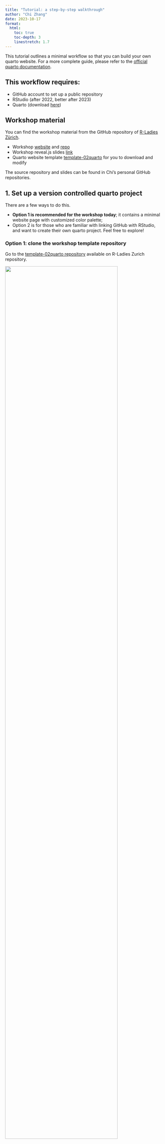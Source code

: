 ```yaml
---
title: "Tutorial: a step-by-step walkthrough"
author: "Chi Zhang"
date: 2023-10-17
format: 
  html:
    toc: true
    toc-depth: 3
    linestretch: 1.7
---
```


This tutorial outlines a minimal workflow so that you can build your own quarto website. For a more complete guide, please refer to the [official quarto documentation](https://quarto.org/).

::: callout-note

## This workflow requires:

* GitHub account to set up a public repository
* RStudio (after 2022, better after 2023)
* Quarto (download [here](https://quarto.org/docs/get-started/))

:::


::: callout-note

## Workshop material

You can find the workshop material from the GitHub repository of [R-Ladies Zürich](https://github.com/rladies-zurich).

* Workshop [website](https://andreaczhang.github.io/workshop-02quarto/) and  [repo](https://github.com/rladies-zurich/workshop-02quarto)
* Workshop reveal.js slides [link](https://andreaczhang.github.io/slides-02quarto/)
* Quarto website template [template-02quarto](https://github.com/rladies-zurich/template-02quarto) for you to download and modify

The source repository and slides can be found in Chi's personal GitHub repositories.

:::


## 1. Set up a version controlled quarto project

There are a few ways to do this. 

* **Option 1 is recommended for the workshop today**; it contains a minimal website page with customized color palette;
* Option 2 is for those who are familiar with linking GitHub with RStudio, and want to create their own quarto project. Feel free to explore!


### Option 1: clone the workshop template repository

Go to the [template-02quarto repository](https://github.com/rladies-zurich/template-02quarto) available on R-Ladies Zurich repository.

![](resources/0_clone_template.png){width=85% fig-align="center"}


Clone the repository by clicking on **Code**, copy the link;

In RStudio, **create a new project**, choose **Version Control**:

![](resources/1_vc_project_git.png){width=65% fig-align="center"}

Paste the link, and enter a name for your project. Create. This step copies content to your local machine, and inside your Rstudio you should see a tab named Git.

![](resources/1_vc_project_clone.png){width=65% fig-align="center"}



### Option 2: create your own public repository

This option is for those who are familiar with using GitHub and version controlled R project, and want to make a quarto website from scratch. (You are welcome to download the files directly from the template repo into your own!)

* Create a new **public** repository
* Clone the repository to your local machine 
* Open a new project in Rstudio, choose version control
* Paste link, name your repo.

This will create an empty version controlled Rproject. After this, you can choose to download the files from the template repository directly; or create your own quarto files. 

::: {.callout-tip collapse="true"}

## How do you know the repository is correctly set up?

You can try to modify the `README.md` locally, then commit and push to remote (online repository). Refresh the webpage, if you see the remote repository is synced, that means the version control works fine.

:::

## 2. Build the project

Now you see a few files that have been downloaded in the folder where you `Rproject` is located. Before going into more details, let's build your first webpage to see what happens!

Locate `index.qmd`, open it.

![](resources/2_index_1.png){width=65% fig-align="center"}

You should have a button **render** when you open the `index.qmd` file. Click on **render**. Do you see an HTML page in the *Viewer* panel?

If you do, that's great! We're ready for the next step!

![](resources/2_index_2.png){width=75% fig-align="center"}



### 2.1 Structure of a new quarto project

Let's understand what makes a minimal quarto website. These are the **three most important files** that you downloaded from the template repository: 

* `_quarto.yml` stores the meta-data for the website, such as structure, layout and other information;
* `index.qmd` is your homepage;
* `styles.scss` provides a customized appearance of the website. 

You've also downloaded `.gitignore` and a `LICENSE`. They are important, but not essential when building a website per se. 


::: {.callout-tip collapse="true"}

## Customized R Ladies style

Strictly speaking, you *do not* need a `style.css`/`style.scss` to build a minimal quarto website. Quarto will use a default `cosmo` style when you don't specify anything. We'll see how to modify the theme in a few moments.

:::

![](resources/2_minimal_site.png){width=85% fig-align="center"}





### 2.2 Authoring

Inside the `index.qmd`, you will see some information at the top of the page. This is the `YAML` header that specifies some basic information about this document. 

For example, `toc` means **table of content**. By `toc: true` a list of sub-titles appear to the right of the page. 

In addition, you can specify information such as **author** and **date**.

```
---
title: "Zero to Quarto Workshop"
subtitle: "Build your first quarto website (or something other cool things!)"
format: 
  html:
    toc: true
    toc-depth: 2
---
```

Below the `YAML` header, you can modify some text in [markdown](https://quarto.org/docs/authoring/markdown-basics.html) style. 



### 2.3 Configure the quarto project

To prepare for [publishing the website with GitHub Pages](https://quarto.org/docs/publishing/github-pages.html), we need to do a few things in the quarto project before pushing all the files to GitHub.

In addition to GitHub Pages, there are also [other ways](https://quarto.org/docs/publishing/) to publish the website. Feel free to explore!



#### 2.3.1 output-dir

In `_quarto.yml`, change (or double check that) the project configuration to use `docs` as the `output-dir`: 

```
project:
  type: website
  output-dir: docs
```

What this does is that when you click **render**, the built website with all the HTML files will be placed and updated in the `docs` folder. This step is essential when we configure GH pages setting to deploy from `docs` folder.

::: {.callout-tip collapse="true"}

## Set output-dir to docs

In the `_quarto.yml` you downloaded from the workshop template, it already specified the `output-dir: doc`. 

When you build a website from scratch, by default, this is usually not the case. You'd need to add this line yourself. 

:::

#### 2.3.2 nojekyll

Add `.nojekyll` to the root of the repository: it is same location where `_quarto.yml` is. 

You can do this by (in *Terminal*)

```
touch .nojekyll
```

::: {.callout-tip collapse="true"}
## Find *Terminal* 

If you don't have *Terminal* panel next to *Console*, it can be opened by Tools > Terminal > New terminal.

Alternatively, you can also use your favorite command line software to navigate to the project and add `.nojekyll` there.

:::

Finally, commit all the files, and push everything to your remote repository on GitHub repository.

![](resources/3_commit.png){width=65% fig-align="center"}

## 3. Configure GitHub pages, test deployment

::: {.callout-tip}

When you are more experienced, you can add more content until you're happy *before* configuring the GH pages and test the website deployment. Yes, you can swap step 3 and 4 in this tutorial.

I personally prefer to test the deployment early on to make sure it works!

:::


On GitHub: go to **Settings > Pages > Build and deployment**, publish from `docs` of the `main` branch. Save.

![](resources/3_config_ghp.png){width=85% fig-align="center"}


This should take less than 1 minute. Meanwhile, you can click around and check GitHub Action and deployment status. 

![](resources/3_action.png){width=85% fig-align="center"}

![](resources/3_deploy.png){width=85% fig-align="center"}

After the deployment is successful, go to `view deployment`, and a successful website should be published. 

A URL should appear to tell you where the website is: it usually takes the form of `https://your_username.github.io/your_reponame/`

It is good practice to save it on the page where your repository is located, to the top right. This way you can find it easily in the future!




## 4. Add content

Now this is really where you can be creative. There are so many things you can change; but let's focus on some basics first.

### Site navigation and new pages

What we have here is a very minimal one-page website. It is easy to add more pages; the question is, where to?

Quarto offers a few options, and all of them can be specified in `_quarto.yml` file. 

This is how the navigation style of our [workshop webpage](https://andreaczhang.github.io/workshop-02quarto/) is specified (under `navbar`). Feel free to check the source code for this YAML file [here](https://github.com/andreaczhang/workshop-02quarto/blob/main/_quarto.yml).

* `left` and `right` specifies the location on the navigation bar, where the tabs should appear;
* `href` is the link of the document or URL to the page. It can be a quarto document in the same directory or sub-directory, but can also be a URL for any existing webpage online;
* `text` is what the tab is named;
* `icon` provides the GitHub icon rather than text.

```
website:
  page-navigation: true
  title: "Zero to Quarto Workshop"

  navbar:
    left:
      - href: index.qmd
        text: Home
        
      - href: setup.qmd  
        text: Set up
        
      - href: tutorial.qmd
        text: Tutorial
        
      - href: slides.qmd
        text: Slides
        
    right: 
      - icon: github
        href: https://github.com/andreaczhang/workshop-02quarto
```

For more complex website such as courses or workshops, you might need **other types of navigation** to present information. Read more [here](https://quarto.org/docs/websites/website-navigation.html) to find out how you can do it.



### Theme

The appearance of the workshop template is inspired by the [R Ladies](https://rladies.org) colors. If you want to use a preset provided by quarto, it is perfectly fine - they look nice and professional already. 

To modify themes, in `_quarto.yml`, instead of providing `styles.scss` file, use the theme name you prefer: `cosmo`, `zephyr` are good places to start. 

For more themes, check [here](https://quarto.org/docs/output-formats/html-themes.html). 

```
format:
  html:
    theme: cosmo
```


Alternatively, feel free to modify the `styles.scss` to test different color palettes and font styles. Go wild!


:::{.callout-tip collapse="true"}
## Custom themes

Quarto has provided some [guide](https://quarto.org/docs/output-formats/html-themes.html#custom-themes) on how to make custom themes. However, the easiest way to get started is to find an existing style you like, and try to modify it.
:::




### Figures and tables

It is straightforward to include images in the website. One way to include a local figure in an article (such as blogpost) goes like this:

```
![caption](path_to_figure.png) {width=85% fig-align="center"}
```

To make a simple table, you can directly enter the table in the quarto document: 

```
| Default | Left | Right | Center |
|---------|:-----|------:|:------:|
| 12      | 12   |    12 |   12   |
| 123     | 123  |   123 |  123   |

: Table name
```

| Default | Left | Right | Center |
|---------|:-----|------:|:------:|
| 12      | 12   |    12 |   12   |
| 123     | 123  |   123 |  123   |

: Table name


Read about how to work on [figures](https://quarto.org/docs/authoring/figures.html) and [tables](https://quarto.org/docs/authoring/tables.html).


### Code chunks

Use a code fence (3 backticks) with the language you wish to run the code: 

![](resources/4_rcode.png){width=65% fig-align="center"}

```r
#| label: fig-airquality
#| fig-cap: "Temperature and ozone level."
#| warning: false

library(ggplot2)
ggplot(airquality, aes(Temp, Ozone)) + 
  geom_point() + 
  geom_smooth(method = "loess")
```

Depending on your needs, you may want to hide the code and/or not execute the code. Learn how to work on code in [this chapter](https://quarto.org/docs/computations/r.html) of the quarto doc.




### (Optional) Add interactivity 

The latest quarto version and extension supports running R scripts interactively from a web-browser: i.e. no local execution of the R code. 

I have a blogpost on this topic, [read here](https://andreaczhang.github.io/blog/technotes_20231001_qt_webr/). However, be aware that this technology is yet to be improved, so what you know today about `webr` might not work next month... 



# Summary and resources

### Workflow

Today we went through 4 steps: 

* set a version controlled quarto project
* build the project locally, configure necessary parts (`output-dir` and `.nojekyll`)
* push to GitHub, configure GH pages setting
* add more content

It takes a few try to make a website that you need. But this is a good start! One day you will make your own portfolio, or a course website that truly belongs to you! 



### Resources

[Quarto Gallery](https://quarto.org/docs/gallery/) shows a nice and inspiring collection of the types of projects you can create. Make sure you check them out!

* Create [website](https://quarto.org/docs/websites/) on official quarto documentation
* Create [book](https://quarto.org/docs/books/), [presentation](https://quarto.org/docs/presentations/) 


